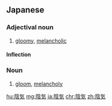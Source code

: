 ==Japanese==
{{ja-kanjitab|いん|き|yomi=o}}

===Adjectival noun===
{{ja-adj|infl=na|いんき|kyu=陰氣}}

# [[gloomy]], [[melancholic]]

====Inflection====
{{ja-na|いんき}}

===Noun===
{{ja-noun|いんき|kyu=陰氣}}

# [[gloom]], [[melancholy]]

[[hu:陰気]]
[[mg:陰気]]
[[ja:陰気]]
[[chr:陰気]]
[[zh:陰気]]